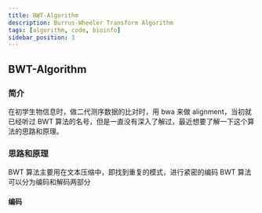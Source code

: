 ```yaml
---
title: BWT-Algorithm
description: Burrus-Wheeler Transform Algorithm
tags: [algorithm, code, bioinfo]
sidebar_position: 1
---
```


## BWT-Algorithm

### 简介

在初学生物信息时，做二代测序数据的比对时，用 bwa 来做 alignment，当初就已经听过 BWT 算法的名号，但是一直没有深入了解过，最近想要了解一下这个算法的思路和原理。

### 思路和原理

BWT 算法主要用在文本压缩中，即找到重复的模式，进行紧密的编码
BWT 算法可以分为编码和解码两部分

#### 编码
